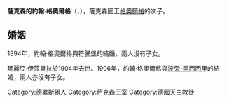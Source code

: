 {{Multiple issues|
{{Expand language|en}}
{{Unreferenced|time=2020-11-12T07:47:59+00:00}}
}}
{{Infobox royalty
| name        = 薩克森的約翰·格奧爾格
| image       = James Aurig - Prinz Johann Georg von Sachsen in seinem Arbeitszimmer.jpg
| image_size  = 200px
| birth_date  = {{Birth date|1869|07|10|df=y}}
| birth_place = [[德勒斯登|德勒斯登]]
| death_date  = {{Death date and age|1938|11|24|1869|07|10|df=y}}
| death_place = [[阿爾茨豪森|阿爾茨豪森]]
| full name   = Johann Georg Pius Karl Leopold Maria Januarius Anacletus
| house       = [[韋廷王朝|韋廷王朝]]
| father      = [[格奧爾格_(薩克森國王)|薩克森國王格奧爾格]]
| mother      = [[葡萄牙的瑪麗亞·安娜|葡萄牙的瑪麗亞·安娜]]
| religion    = [[羅馬天主教|羅馬天主教]]
}}
'''薩克森的約翰·格奧爾格'''（{{lang-de|Johann Georg von Sachsen}}，{{bd|1869年|7月10日|1938年|11月24日}}），薩克森國王[[格奧爾格_(薩克森國王)|格奧爾格]]的次子。

== 婚姻 ==
1894年，約翰·格奧爾格與符騰堡的{{le|符騰堡的瑪麗亞·伊莎貝拉|Duchess Maria Isabella of Württemberg|瑪麗亞·伊莎貝拉}}結婚，兩人沒有子女。

瑪麗亞·伊莎貝拉於1904年去世。1906年，約翰·格奧爾格與[[波旁-兩西西里王朝|波旁-兩西西里]]的{{le|瑪麗亞·伊瑪科拉塔 (波旁-兩西西里)|Princess Maria Immaculata of Bourbon-Two Sicilies (1874–1947)|瑪麗亞·伊瑪科拉塔}}結婚，兩人亦沒有子女。

[[Category:德累斯頓人|Category:德累斯頓人]]
[[Category:萨克森王室|Category:萨克森王室]]
[[Category:德國天主教徒|Category:德國天主教徒]]